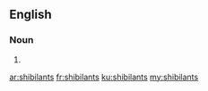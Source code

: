 ==English==

===Noun===
{{head|en|plural}}

# {{plural of|shibilant|lang=en}}

[[ar:shibilants]]
[[fr:shibilants]]
[[ku:shibilants]]
[[my:shibilants]]